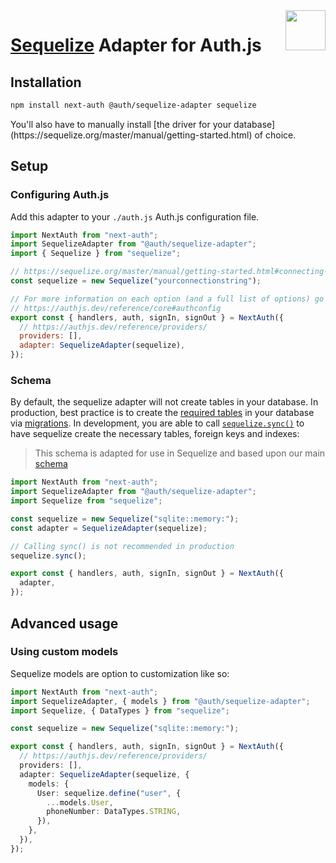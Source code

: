 
<img align="right" src="/img/adapters/sequelize.svg" height="64" width="64" />

# <a href="https://sequelize.org/docs/v6/getting-started/">Sequelize</a> Adapter for Auth.js

## Installation

```bash npm2yarn
npm install next-auth @auth/sequelize-adapter sequelize
```

<Callout type="warning">
  You'll also have to manually install [the driver for your
  database](https://sequelize.org/master/manual/getting-started.html) of choice.
</Callout>

## Setup

### Configuring Auth.js

Add this adapter to your `./auth.js` Auth.js configuration file.

```js filename="./auth.js"
import NextAuth from "next-auth";
import SequelizeAdapter from "@auth/sequelize-adapter";
import { Sequelize } from "sequelize";

// https://sequelize.org/master/manual/getting-started.html#connecting-to-a-database
const sequelize = new Sequelize("yourconnectionstring");

// For more information on each option (and a full list of options) go to
// https://authjs.dev/reference/core#authconfig
export const { handlers, auth, signIn, signOut } = NextAuth({
  // https://authjs.dev/reference/providers/
  providers: [],
  adapter: SequelizeAdapter(sequelize),
});
```

### Schema

By default, the sequelize adapter will not create tables in your database. In production, best practice is to create the [required tables](https://authjs.dev/reference/core/adapters/models) in your database via [migrations](https://sequelize.org/master/manual/migrations.html). In development, you are able to call [`sequelize.sync()`](https://sequelize.org/master/manual/model-basics.html#model-synchronization) to have sequelize create the necessary tables, foreign keys and indexes:

> This schema is adapted for use in Sequelize and based upon our main
> [schema](https://authjs.dev/docs/database)

```ts filename="./auth.ts"
import NextAuth from "next-auth";
import SequelizeAdapter from "@auth/sequelize-adapter";
import Sequelize from "sequelize";

const sequelize = new Sequelize("sqlite::memory:");
const adapter = SequelizeAdapter(sequelize);

// Calling sync() is not recommended in production
sequelize.sync();

export const { handlers, auth, signIn, signOut } = NextAuth({
  adapter,
});
```

## Advanced usage

### Using custom models

Sequelize models are option to customization like so:

```ts filename="./auth.ts"
import NextAuth from "next-auth";
import SequelizeAdapter, { models } from "@auth/sequelize-adapter";
import Sequelize, { DataTypes } from "sequelize";

const sequelize = new Sequelize("sqlite::memory:");

export const { handlers, auth, signIn, signOut } = NextAuth({
  // https://authjs.dev/reference/providers/
  providers: [],
  adapter: SequelizeAdapter(sequelize, {
    models: {
      User: sequelize.define("user", {
        ...models.User,
        phoneNumber: DataTypes.STRING,
      }),
    },
  }),
});
```
